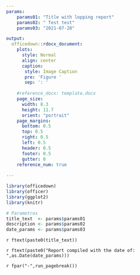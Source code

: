 ```yaml
---
params:
    params01: "Title with lopping report"
    params02: " Test test"
    params03: "2021-07-28"

output:
  officedown::rdocx_document:
    plots:
      style: Normal
      align: center
      caption:
       style: Image Caption
       pre: 'Figure '
       sep: ': '
    
    #reference_docx: template.docx
    page_size:
      width: 8.3
      height: 11.7
      orient: "portrait"
    page_margins:
      bottom: 0.5
      top: 0.5
      right: 0.5
      left: 0.5
      header: 0.5
      footer: 0.5
      gutter: 0
    reference_num: true
    
---
```

  

```r
library(officedown)
library(officer)
library(ggplot2)
library(knitr)

```

```r
# Parametros 
title_text  <- params$params01
description <- params$params02
date_params <- params$params03

```

`r ftext(paste0(title_text))`

`r ftext(paste0("Report compiled with the date of: ",as.Date(date_params)))`



`r fpar("-",run_pagebreak())`


